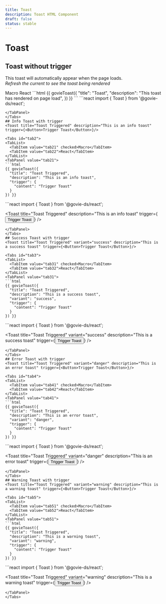 ```yaml
---
title: Toast
description: Toast HTML Component
draft: false
status: stable
---
```


# Toast

<ComponentStatusBlock componentId="toast" />

## Toast without trigger

This toast will automatically appear when the page loads. \
*Refresh the current to see the toast being rendered*

<Toast title="Toast" description="This toast has rendered on page load" />

<Tabs id="tab1">
  <TabList>
    <TabItem value="tab11" checked>Macro</TabItem>
    <TabItem value="tab12">React</TabItem>
  </TabList>
  <TabPanel value="tab11">
  ```html
  {{ govieToast({
    "title": "Toast",
    "description": "This toast has rendered on page load",
  }) }}
  ```
  </TabPanel>
  <TabPanel value="tab12">
  ```react
  import { Toast } from '@govie-ds/react';

  <Toast 
   title="Toast" 
   description="This toast has rendered on page load" 
  />
  ```
  </TabPanel>
</Tabs>
## Info Toast with trigger
<Toast title="Toast Triggered" description="This is an info toast" trigger={<Button>Trigger Toast</Button>}/>

<Tabs id="tab2">
  <TabList>
    <TabItem value="tab21" checked>Macro</TabItem>
    <TabItem value="tab22">React</TabItem>
  </TabList>
  <TabPanel value="tab21">
  ```html
  {{ govieToast({
    "title": "Toast Triggered",
    "description": "This is an info toast",
    "trigger": {
      "content": "Trigger Toast"
    }
  }) }}
  ```
  </TabPanel>
  <TabPanel value="tab22">
  ```react
  import { Toast } from '@govie-ds/react';

  <Toast 
   title="Toast Triggered" 
   description="This is an info toast" 
   trigger={<Button>Trigger Toast</Button>}
  />
  ```
  </TabPanel>
</Tabs>
## Success Toast with trigger
<Toast title="Toast Triggered" variant="success" description="This is a success toast" trigger={<Button>Trigger Toast</Button>}/>

<Tabs id="tab3">
  <TabList>
    <TabItem value="tab31" checked>Macro</TabItem>
    <TabItem value="tab32">React</TabItem>
  </TabList>
  <TabPanel value="tab31">
  ```html
  {{ govieToast({
    "title": "Toast Triggered",
    "description": "This is a success toast",
    "variant": "success",
    "trigger": {
      "content": "Trigger Toast"
    }
  }) }}
  ```
  </TabPanel>
  <TabPanel value="tab32">
  ```react
  import { Toast } from '@govie-ds/react';

  <Toast 
   title="Toast Triggered" 
   variant="success" 
   description="This is a success toast" 
   trigger={<Button>Trigger Toast</Button>}
  />
  ```
  </TabPanel>
</Tabs>
## Error Toast with trigger
<Toast title="Toast Triggered" variant="danger" description="This is an error toast" trigger={<Button>Trigger Toast</Button>}/>

<Tabs id="tab4">
  <TabList>
    <TabItem value="tab41" checked>Macro</TabItem>
    <TabItem value="tab42">React</TabItem>
  </TabList>
  <TabPanel value="tab41">
  ```html
  {{ govieToast({
    "title": "Toast Triggered",
    "description": "This is an error toast",
    "variant": "danger",
    "trigger": {
      "content": "Trigger Toast"
    }
  }) }}
  ```
  </TabPanel>
  <TabPanel value="tab42">
  ```react
  import { Toast } from '@govie-ds/react';

  <Toast 
   title="Toast Triggered" 
   variant="danger" 
   description="This is an error toast" 
   trigger={<Button>Trigger Toast</Button>}
  />
  ```
  </TabPanel>
</Tabs>
## Warning Toast with trigger
<Toast title="Toast Triggered" variant="warning" description="This is a warning toast" trigger={<Button>Trigger Toast</Button>}/>

<Tabs id="tab5">
  <TabList>
    <TabItem value="tab51" checked>Macro</TabItem>
    <TabItem value="tab52">React</TabItem>
  </TabList>
  <TabPanel value="tab51">
  ```html
  {{ govieToast({
    "title": "Toast Triggered",
    "description": "This is a warning toast",
    "variant": "warning",
    "trigger": {
      "content": "Trigger Toast"
    }
  }) }}
  ```
  </TabPanel>
  <TabPanel value="tab52">
  ```react
  import { Toast } from '@govie-ds/react';

  <Toast 
   title="Toast Triggered" 
   variant="warning" 
   description="This is a warning toast" 
   trigger={<Button>Trigger Toast</Button>}
  />
  ```
  </TabPanel>
</Tabs>
